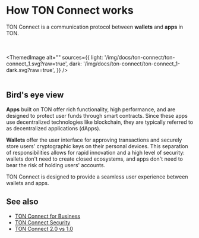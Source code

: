 
# How TON Connect works

TON Connect is a communication protocol between **wallets** and **apps** in TON.



<br></br>
<ThemedImage
    alt=""
    sources={{
        light: '/img/docs/ton-connect/ton-connect_1.svg?raw=true',
        dark: '/img/docs/ton-connect/ton-connect_1-dark.svg?raw=true',
    }}
/>
<br></br>

## Bird's eye view

**Apps** built on TON offer rich functionality, high performance, and are designed to protect user funds through smart contracts. Since these apps use decentralized technologies like blockchain, they are typically referred to as decentralized applications (dApps).

**Wallets** offer the user interface for approving transactions and securely store users' cryptographic keys on their personal devices.
This separation of responsibilities allows for rapid innovation and a high level of security: wallets don't need to create closed ecosystems, and apps don't need to bear the risk of holding users' accounts.

TON Connect is designed to provide a seamless user experience between wallets and apps.

## See also

- [TON Connect for Business](/v3/guidelines/ton-connect/business/ton-connect-for-business)
- [TON Connect Security](/v3/guidelines/ton-connect/business/ton-connect-for-security)
- [TON Connect 2.0 vs 1.0](/v3/guidelines/ton-connect/business/ton-connect-comparison)


